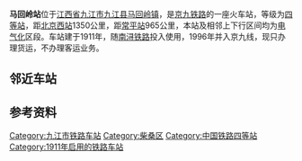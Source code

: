 {{noteTA
|1=zh-hans:马回岭;zh-hant:馬迴嶺
}}{{Infobox China railway station 
|车站名称 =马回岭站
|图片 =201705 Nameboard of Mahuiling Station.jpg 
|图片介绍 = 马回岭站站牌（2017年5月）
|车站拼音 = MaHuiLing
|英文名称 = Mahuiling Railway Station
|车站代码 = 25361
|电报码 = MHG
|拼音码 = MHL
|车站位置 = [[江西省|江西省]][[九江市|九江市]][[九江县|九江县]]
|坐标 = {{coord|29|27|43|N|115|48|26|E|display=inline,title}}
|归属 = [[南昌铁路局|南昌铁路局]]
|线路 = [[京九铁路|京九铁路]]
|车站等级 = [[四等站_(中国)|四等站]]
|route_map={{九江铁路车站RDT/马回岭站}}}} 


'''马回岭站'''位于[[江西省|江西省]][[九江市|九江市]][[九江县|九江县]][[马回岭镇|马回岭镇]]，是[[京九铁路|京九铁路]]的一座火车站，等级为[[四等站_(中国)|四等站]]，距[[北京西站|北京西站]]1350公里，距[[常平站|常平站]]965公里，本站及相邻上下行区间均为[[电气化|电气化]]区段。车站建于1911年，随[[南浔铁路|南浔铁路]]投入使用，1996年并入京九线，现只办理货运，不办理客运业务。

==邻近车站==
{{Start rail box|[[中国铁路|中国铁路]]}}
{{s-inop|[[庐山站|庐山站]]|{{站|北京西}}方向}}
{{s-line|[[京九铁路|京九铁路]]<br />← 17km 马回岭站 17km →}}
{{s-inop|[[德安站|德安站]]<br><s>[[高塘站|高塘站]]</s>（已撤销）|{{站|常平}}方向}}
{{End box}}

==参考资料==
{{reflist}}
{{commonscat|Mahuiling Railway Station}}

{{京九铁路}}
{{九江车务段}}
[[Category:九江市铁路车站|Category:九江市铁路车站]]
[[Category:柴桑区|Category:柴桑区]]
[[Category:中国铁路四等站|Category:中国铁路四等站]]
[[Category:1911年启用的铁路车站|Category:1911年启用的铁路车站]]